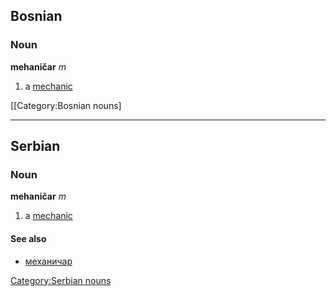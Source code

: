 ==Bosnian==
===Noun===
'''mehaničar''' ''m''
#a [[mechanic]]
[[Category:Bosnian nouns]
----
==Serbian==
===Noun===
'''mehaničar''' ''m''
#a [[mechanic]]
====See also====
*[[механичар]]
[[Category:Serbian nouns]]